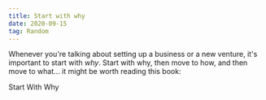 ```yaml
---
title: Start with why
date: 2020-09-15
tag: Random
---
```


Whenever you're talking about setting up a business or a new venture, it's important to start with _why_.
Start with why, then move to how, and then move to what... it might be worth reading this book:

<TextLink href="https://simonsinek.com/product/start-with-why/">
  Start With Why
</TextLink>
